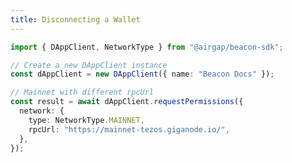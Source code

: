 ```yaml
---
title: Disconnecting a Wallet
---
```



<RunnableCode>

<!-- embedme ../../build-examples/network-mainnet-with-url.beacon.ts -->

```ts
import { DAppClient, NetworkType } from "@airgap/beacon-sdk";

// Create a new DAppClient instance
const dAppClient = new DAppClient({ name: "Beacon Docs" });

// Mainnet with different rpcUrl
const result = await dAppClient.requestPermissions({
  network: {
    type: NetworkType.MAINNET,
    rpcUrl: "https://mainnet-tezos.giganode.io/",
  },
});
```

<!-- embedme ../../build-examples/network-mainnet-with-url.taquito.ts -->

```ts

```

</RunnableCode>
